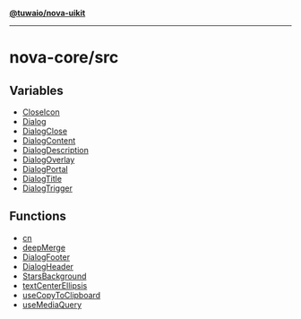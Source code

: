 [**@tuwaio/nova-uikit**](../../README.md)

***

# nova-core/src

## Variables

- [CloseIcon](variables/CloseIcon.md)
- [Dialog](variables/Dialog.md)
- [DialogClose](variables/DialogClose.md)
- [DialogContent](variables/DialogContent.md)
- [DialogDescription](variables/DialogDescription.md)
- [DialogOverlay](variables/DialogOverlay.md)
- [DialogPortal](variables/DialogPortal.md)
- [DialogTitle](variables/DialogTitle.md)
- [DialogTrigger](variables/DialogTrigger.md)

## Functions

- [cn](functions/cn.md)
- [deepMerge](functions/deepMerge.md)
- [DialogFooter](functions/DialogFooter.md)
- [DialogHeader](functions/DialogHeader.md)
- [StarsBackground](functions/StarsBackground.md)
- [textCenterEllipsis](functions/textCenterEllipsis.md)
- [useCopyToClipboard](functions/useCopyToClipboard.md)
- [useMediaQuery](functions/useMediaQuery.md)
